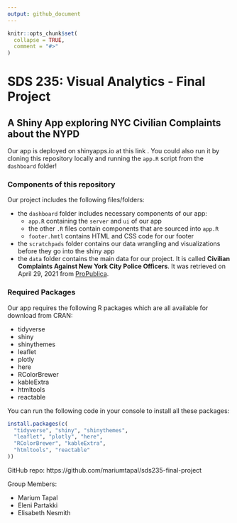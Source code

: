 ```yaml
---
output: github_document
---
```


<!-- README.md is generated from README.Rmd. Please edit that file -->

```r
knitr::opts_chunk$set(
  collapse = TRUE,
  comment = "#>"
)
```

# SDS 235: Visual Analytics - Final Project

## A Shiny App exploring NYC Civilian Complaints about the NYPD

Our app is deployed on shinyapps.io at this link <add link after deploying>. You could also run it by cloning this repository locally and running the `app.R` script from the `dashboard` folder!

### Components of this repository

Our project includes the following files/folders:

- the `dashboard` folder includes necessary components of our app:
  - `app.R` containing the `server` and `ui` of our app
  - the other `.R` files contain components that are sourced into `app.R`
  - `footer.hmtl` contains HTML and CSS code for our footer
- the `scratchpads` folder contains our data wrangling and visualizations before they go into the shiny app
- the `data` folder contains the main data for our project. It is called **Civilian Complaints Against New York City Police Officers**. It was retrieved on April 29, 2021 from [ProPublica](www.propublica.org/datastore/dataset/civilian-complaints-against-new-york-city-police-officers).

### Required Packages 

Our app requires the following R packages which are all available for download from CRAN: 

- tidyverse
- shiny
- shinythemes
- leaflet
- plotly
- here
- RColorBrewer
- kableExtra
- htmltools
- reactable

You can run the following code in your console to install all these packages:

```r
install.packages(c(
  "tidyverse", "shiny", "shinythemes",
  "leaflet", "plotly", "here",
  "RColorBrewer", "kableExtra",
  "htmltools", "reactable"
))
```

GitHub repo: https://github.com/mariumtapal/sds235-final-project

Group Members:

- Marium Tapal
- Eleni Partakki
- Elisabeth Nesmith